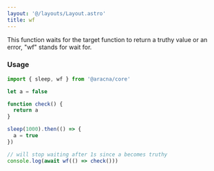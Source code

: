 ```yaml
---
layout: '@/layouts/Layout.astro'
title: wf
---
```


This function waits for the target function to return a truthy value or an error, "wf" stands for wait for.

### Usage

```ts
import { sleep, wf } from '@aracna/core'

let a = false

function check() {
  return a
}

sleep(1000).then(() => {
  a = true
})

// will stop waiting after 1s since a becomes truthy
console.log(await wf(() => check()))
```

